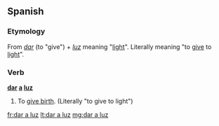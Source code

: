 ==Spanish==
===Etymology===
From ''[[dar#Spanish|dar]]'' (to "give") + ''[[luz]]'' meaning "[[light]]". Literally meaning "to [[give]] to [[light]]".
===Verb===
'''[[dar#Spanish|dar]] [[a#Spanish|a]] [[luz#Spanish|luz]]'''

# {{idiomatic|lang=es}} To [[give birth]]. (Literally "to give to light")



[[fr:dar a luz]]
[[lt:dar a luz]]
[[mg:dar a luz]]